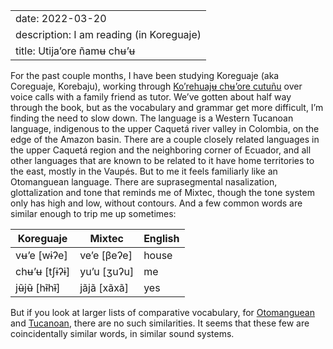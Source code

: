 
---
date: 2022-03-20
description: I am reading (in Koreguaje)
title: Utija'ore ñamʉ chʉ'ʉ
---

For the past couple months, I have been studying Koreguaje (aka Coreguaje, Korebaju), working through [Ko'rehuajʉ chʉ'ore cutuñu](https://www.sil.org/resources/archives/19097) over voice calls with a family friend as tutor. We've gotten about half way through the book, but as the vocabulary and grammar get more difficult, I'm finding the need to slow down. The language is a Western Tucanoan language, indigenous to the upper Caquetá river valley in Colombia, on the edge of the Amazon basin. There are a couple closely related languages in the upper Caquetá region and the neighboring corner of Ecuador, and all other languages that are known to be related to it have home territories to the east, mostly in the Vaupés. But to me it feels familiarly like an Otomanguean language. There are suprasegmental nasalization, glottalization and tone that reminds me of Mixtec, though the tone system only has high and low, without contours. And a few common words are similar enough to trip me up sometimes:

| Koreguaje | Mixtec | English |
|-----------|--------|---------|
| vʉ'e [wɨʔe] | ve'e [βeʔe] | house |
| chʉ'ʉ [tʃɨʔɨ] | yu'u [ʒuʔu] | me |
| jʉ̃jʉ̃ [hɨ̃hɨ̃] | jãjã [xãxã] | yes |

But if you look at larger lists of comparative vocabulary, for [Otomanguean](https://en.wikipedia.org/wiki/Oto-Manguean_languages#Lexicon) and [Tucanoan](https://en.wikipedia.org/wiki/Tucanoan_languages#Proto-language), there are no such similarities. It seems that these few are coincidentally similar words, in similar sound systems.

